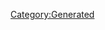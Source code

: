 {{Database/Costume/CostumeInfo
 |ID=214
 |DivaId=6
 |PrismCostumeId=24
 |Enabled=2
 |SkillId=22
 |EODICFLJAKO=False
 |AGBPBDODKBK=1
 |HMCOGDICFNB=1
 |LevelMax=4
 |HGBJODBCJDA=4
 |EGLDFPILJLG=0
 |GLEEPAFMPLO=False
 |IIELLEPEEFH=2870
}}
[[Category:Generated]]
